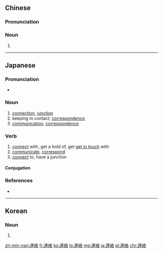 {{also|连络}}
==Chinese==
{{zh-forms|s=连络}}

===Pronunciation===
{{zh-pron
|m=liánluò
|ma=y
|c=lin4 lok3
|h=pfs=lièn-lo̍k
|mn=liân-lo̍k
|cat=n
}}

===Noun===
{{zh-noun}}

# {{alternative form of|聯絡|lang=zh}}

----

==Japanese==
{{ja-kanjitab|れん|らく|yomi=on}}

===Pronunciation===
* {{ja-pron|れんらく|y=o|acc=0}}

===Noun===
{{ja-noun|れんらく}}

# [[connection]], [[junction]]
# keeping in contact; [[correspondence]]
# [[communication]], [[correspondence]]

===Verb===
{{ja-verb-suru|れんらく}}

# [[connect]] with, get a hold of, get [[get in touch]] with
# [[communicate]], [[correspond]]
# [[connect]] to, have a junction

====Conjugation====
{{ja-suru|れんらく}}

===References===
* {{R:Shogakukan}}

----

==Korean==
{{ko-hanjatab}}

===Noun===
{{ko-noun|hj|hangeul=연락}}

# {{hanja form of|연락|[[contact]], [[connection]], [[liaison]]}}

[[zh-min-nan:連絡]]
[[fr:連絡]]
[[ko:連絡]]
[[lo:連絡]]
[[mg:連絡]]
[[ja:連絡]]
[[pl:連絡]]
[[chr:連絡]]